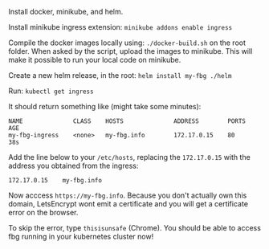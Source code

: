 
<Meta title="Documentation/Running PROD" />

Install docker, minikube, and helm.

Install minikube ingress extension:
``minikube addons enable ingress``

Compile the docker images locally using:
``./docker-build.sh``
on the root folder. When asked by the script, upload the images to minikube. This will make it possible to run your local code on minikube.

Create a new helm release, in the root:
``helm install my-fbg ./helm``

Run:
``kubectl get ingress``

It should return something like (might take some minutes):
```
NAME              CLASS    HOSTS              ADDRESS        PORTS   AGE
my-fbg-ingress    <none>   my-fbg.info        172.17.0.15    80      38s
```

Add the line below to your ``/etc/hosts``, replacing the ``172.17.0.15`` with the address you obtained from the ingress:
```
172.17.0.15    my-fbg.info
```

Now acccess ``https://my-fbg.info``. Because you don't actually own this domain, LetsEncrypt wont emit a certificate and you will get a certificate error on the browser. 

To skip the error, type ``thisisunsafe`` (Chrome). You should be able to access fbg running in your kubernetes cluster now!
